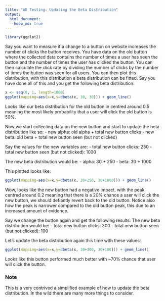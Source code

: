 ```yaml
---
title: "AB Testing: Updating the Beta Distribution"
output: 
  html_document:
    keep_md: true
---
```


```r
library(ggplot2)
```

Say you want to measure if a change to a button on website increases the number of clicks the button receives. You have data on the old button where the collected data contains the number of times a user has seen the button and the number of times the user has clicked the button. You can then calculate the click rate by dividing the number of clicks by the number of times the button was seen for all users. You can then plot this distribution, with this distribution a beta distribution can be fitted. Say you have done all of this and you get the following beta distribution:

```r
x <- seq(0, 1, length=1000)
ggplot(mapping=aes(x=x,y=dbeta(x, 30, 30))) + geom_line()
```

Looks like our beta distribution for the old button in centred around 0.5 meaning the most likely probability that a user will click the old button is 50%.

Now we start collecting data on the new button and start to update the beta distribution like so:
- new alpha: old alpha + total new button clicks
- new beta: old beta + total new button seen (but not clicked)

Say the values for the new variables are:
- total new button clicks: 250
- total new button seen (but not clicked): 1000

The new beta distribution would be:
- alpha: 30 + 250
- beta: 30 + 1000

This plotted looks like:
```r
ggplot(mapping=aes(x=x,y=dbeta(x, 30+250, 30+1000))) + geom_line()
```

Wow, looks like the new button had a negative impact, with the peak centred around 0.2 meaning that there is a 20% chance a user will click the new button, we should defiantly revert back to the old button. Notice also how the peak is narrower compared to the old button peak, this due to an increased amount of evidence.

Say we change the button again and get the following results: 
The new beta distribution would be:
- total new button clicks: 300
- total new button seen (but not clicked): 100

Let’s update the beta distribution again this time with these values:
```r
ggplot(mapping=aes(x=x,y=dbeta(x, 30+300, 30+100))) + geom_line()
```

Looks like this button performed much better with ~70% chance that user will click the button.

### Note
This is a very contrived a simplified example of how to update the beta distribution. In the wild there are many more things to consider.
